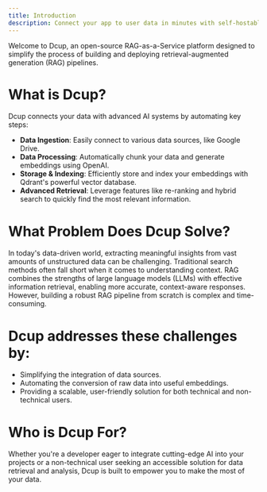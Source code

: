 ```yaml
---
title: Introduction
description: Connect your app to user data in minutes with self-hostable RAG pipelines. Harness AI-powered retrieval with enterprise-grade scalability 
---
```


Welcome to Dcup, an open-source RAG-as-a-Service platform designed to simplify the process of building and deploying retrieval-augmented generation (RAG) pipelines.

# What is Dcup?
Dcup connects your data with advanced AI systems by automating key steps:

- **Data Ingestion**: Easily connect to various data sources, like Google Drive.
- **Data Processing**: Automatically chunk your data and generate embeddings using OpenAI.
- **Storage & Indexing**: Efficiently store and index your embeddings with Qdrant's powerful vector database.
- **Advanced Retrieval**: Leverage features like re-ranking and hybrid search to quickly find the most relevant information.

# What Problem Does Dcup Solve?
In today's data-driven world, extracting meaningful insights from vast amounts of unstructured data can be challenging. Traditional search methods often fall short when it comes to understanding context. RAG combines the strengths of large language models (LLMs) with effective information retrieval, enabling more accurate, context-aware responses. However, building a robust RAG pipeline from scratch is complex and time-consuming.

# Dcup addresses these challenges by:

- Simplifying the integration of data sources.
- Automating the conversion of raw data into useful embeddings.
- Providing a scalable, user-friendly solution for both technical and non-technical users.

# Who is Dcup For?
Whether you're a developer eager to integrate cutting-edge AI into your projects or a non-technical user seeking an accessible solution for data retrieval and analysis, Dcup is built to empower you to make the most of your data.


